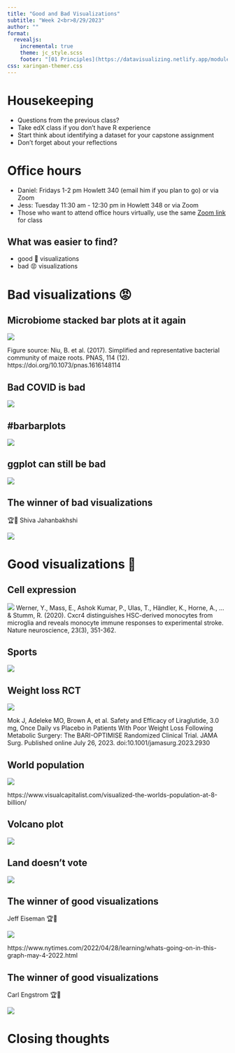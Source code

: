 ```yaml
---
title: "Good and Bad Visualizations"
subtitle: "Week 2<br>8/29/2023"
author: ""
format: 
  revealjs:
    incremental: true
    theme: jc_style.scss
    footer: "[01 Principles](https://datavisualizing.netlify.app/module1.html), © Jessica Cooperstone, 2023"
css: xaringan-themer.css
---
```


# Housekeeping

- Questions from the previous class?
- Take edX class if you don't have R experience
- Start think about identifying a dataset for your capstone assignment
- Don't forget about your reflections

# Office hours

- Daniel: Fridays 1-2 pm Howlett 340 (email him if you plan to go) or via Zoom
- Jess: Tuesday 11:30 am - 12:30 pm in Howlett 348 or via Zoom
- Those who want to attend office hours virtually, use the same [Zoom link](https://go.osu.edu/dataviz-zoom) for class



## What was easier to find?

- good 👏  visualizations 
- bad 😡 visualizations


# Bad visualizations 😡 {.center_title}

## Microbiome stacked bar plots at it again

![](bad/colet.png){fig-alt="super bad stacked barplot" fig-align="center"}

Figure source: Niu, B. et al. (2017). Simplified and representative bacterial community of maize roots. PNAS, 114 (12). https://doi.org/10.1073/pnas.1616148114

## Bad COVID is bad

![](bad/ajello.png){fig-alt="bar plot from hell" fig-align="center"}

## #barbarplots
![](bad/jordan.png){fig-alt="bad bar plot" fig-align="center"}

## ggplot can still be bad

![](bad/singh.png){fig-alt="boxplot with extra legend and weird ordering" fig-align="center"}

## The winner of bad visualizations 

🏆🏅 Shiva Jahanbakhshi

![](bad/winner.jpeg){fig-alt="plot line spaghetti" fig-align="center"}


# Good visualizations 👏 {.center_title}

## Cell expression

![](good/batabyal.png){fig-alt="Cxcr4-GFP expression in different cell lines" fig-align="center"}
Werner, Y., Mass, E., Ashok Kumar, P., Ulas, T., Händler, K., Horne, A., ... & Stumm, R. (2020). Cxcr4 distinguishes HSC-derived monocytes from microglia and reveals monocyte immune responses to experimental stroke. Nature neuroscience, 23(3), 351-362.

## Sports
![](good/darter.png){fig-alt="how googled MLB and NFL teams are by location in the US" fig-align="center"}

## Weight loss RCT

![](good/kennedy.png){fig-alt="weight loss on liraglutide" fig-align="center"}

Mok J, Adeleke MO, Brown A, et al. Safety and Efficacy of Liraglutide, 3.0 mg, Once Daily vs Placebo in Patients With Poor Weight Loss Following Metabolic Surgery: The BARI-OPTIMISE Randomized Clinical Trial. JAMA Surg. Published online July 26, 2023. doi:10.1001/jamasurg.2023.2930

## World population

![](good/khemsom_kuei.png){fig-alt="8 B people graphic colored by continent and area scaled for population" fig-align="center"}

https://www.visualcapitalist.com/visualized-the-worlds-population-at-8-billion/

## Volcano plot

![](good/quiles.png){fig-alt="volcano plot of gene expression" fig-align="center"}

## Land doesn't vote

![](good/tyagi.png){fig-alt="map of US with bubbles colored whether states voted for biden or trump and scaled to electoral votes" fig-align="center"}

## The winner of good visualizations 

Jeff Eiseman 🏆🏅 

![](good/winner_eiseman.png){fig-alt="summer temps across the US" fig-align="center"}

https://www.nytimes.com/2022/04/28/learning/whats-going-on-in-this-graph-may-4-2022.html

## The winner of good visualizations 

Carl Engstrom 🏆🏅 

![](good/winner_engstrom.png){fig-alt="rainfall in southern Cali during Hurricane Hilary" fig-align="center"}

# Closing thoughts